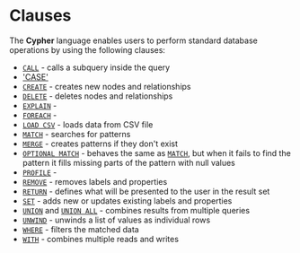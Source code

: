# Clauses

The **Cypher** language enables users to perform standard database operations by using the following clauses:

  * [`CALL`](call.md) - calls a subquery inside the query
  * ['CASE'](case.md)
  * [`CREATE`](create.md) - creates new nodes and relationships
  * [`DELETE`](delete.md) - deletes nodes and relationships
  * [`EXPLAIN`](explain.md) - 
  * [`FOREACH`](foreach.md) - 
  * [`LOAD CSV`](load-csv.md) - loads data from CSV file
  * [`MATCH`](match.md) - searches for patterns
  * [`MERGE`](merge.md) - creates patterns if they don't exist
  * [`OPTIONAL MATCH`](optional-match.md) - behaves the same as [`MATCH`](match.md), but when it fails to find the pattern it fills missing parts of the pattern with null values
  * [`PROFILE`](profile.md) - 
  * [`REMOVE`](remove.md) - removes labels and properties
  * [`RETURN`](return.md) - defines what will be presented to the user in the result set
  * [`SET`](set.md) - adds new or updates existing labels and properties
  * [`UNION`](union.md) and [`UNION ALL`](union.md) - combines results from multiple queries
  * [`UNWIND`](unwind.md) - unwinds a list of values as individual rows
  * [`WHERE`](where.md) - filters the matched data
  * [`WITH`](with.md) - combines multiple reads and writes
